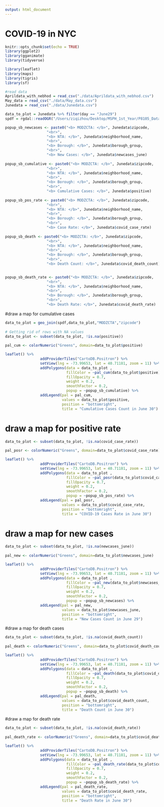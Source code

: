 ```yaml
---
output: html_document
---
```


# COVID-19 in NYC

```r
knitr::opts_chunk$set(echo = TRUE)
library(ggplot2)
library(gganimate)
library(tidyverse)

library(leaflet)
library(maps)
library(tigris)
library(sf)

```

```r
#read data
Aprildata_with_nebhod = read_csv("./data/Aprildata_with_nebhod.csv")  
May_data = read_csv("./data/May_data.csv")
Junedata = read_csv("./data/Junedata.csv")

data_to_plot = Junedata %>% filter(day == "June29")
spdf = rgdal::readOGR("/Users/ziqizhou/Desktop/MSPH_1st_Year/P8105_Data_Science/Git/zipcode_covid-19/data/Geography-resources/MODZCTA_2010_WGS1984.geo.json")

```

```r
popup_sb_newcases <- paste0("<b> MODZCTA: </b>", Junedata$zipcode,
                   "<br>", 
                   "<b> NTA: </b>", Junedata$neighborhood_name,
                   "<br>",
                   "<b> Borough: </b>", Junedata$borough_group,
                   "<br>",
                   "<b> New Cases: </b>", Junedata$newcases_june)
            
popup_sb_cumulative <- paste0("<b> MODZCTA: </b>", Junedata$zipcode,
                   "<br>", 
                   "<b> NTA: </b>", Junedata$neighborhood_name,
                   "<br>",
                   "<b> Borough: </b>", Junedata$borough_group,
                   "<br>",
                   "<b> Cumulative Cases: </b>", Junedata$positive)
            
popup_sb_pos_rate <- paste0("<b> MODZCTA: </b>", Junedata$zipcode,
                   "<br>", 
                   "<b> NTA: </b>", Junedata$neighborhood_name,
                   "<br>",
                   "<b> Borough: </b>", Junedata$borough_group,
                   "<br>",
                   "<b> Case Rate: </b>", Junedata$covid_case_rate)
                 
popup_sb_death <- paste0("<b> MODZCTA: </b>", Junedata$zipcode,
                   "<br>", 
                   "<b> NTA: </b>", Junedata$neighborhood_name,
                   "<br>",
                   "<b> Borough: </b>", Junedata$borough_group,
                   "<br>",
                   "<b> Death Count: </b>", Junedata$covid_death_count)

            
popup_sb_death_rate <- paste0("<b> MODZCTA: </b>", Junedata$zipcode,
                   "<br>", 
                   "<b> NTA: </b>", Junedata$neighborhood_name,
                   "<br>",
                   "<b> Borough: </b>", Junedata$borough_group,
                   "<br>",
                   "<b> Death Rate: </b>", Junedata$covid_death_rate)
```

#draw a map for cumulative cases
```r
data_to_plot = geo_join(spdf,data_to_plot,"MODZCTA","zipcode")
            
# Getting rid of rows with NA values
data_to_plot <- subset(data_to_plot, !is.na(positive))
            
pal_cum <- colorNumeric("Greens", domain=data_to_plot$positive)

leaflet() %>%
                addProviderTiles("CartoDB.Positron") %>%
                setView(lng = -73.99653, lat = 40.71181, zoom = 11) %>% 
                addPolygons(data = data_to_plot , 
                            fillColor = ~pal_cum(data_to_plot$positive), 
                            fillOpacity = 0.7, 
                            weight = 0.2, 
                            smoothFactor = 0.2,
                            popup = ~popup_sb_cumulative) %>%
                addLegend(pal = pal_cum, 
                          values = data_to_plot$positive, 
                          position = "bottomright", 
                          title = "Cumulative Cases Count in June 30")
```
# draw a map for positive rate
```r
data_to_plot <- subset(data_to_plot, !is.na(covid_case_rate))
            
pal_posr <- colorNumeric("Greens", domain=data_to_plot$covid_case_rate)

leaflet() %>%
                addProviderTiles("CartoDB.Positron") %>%
                setView(lng = -73.99653, lat = 40.71181, zoom = 11) %>% 
                addPolygons(data = data_to_plot , 
                            fillColor = ~pal_posr(data_to_plot$covid_case_rate), 
                            fillOpacity = 0.7, 
                            weight = 0.2, 
                            smoothFactor = 0.2,
                            popup = ~popup_sb_pos_rate) %>%
                addLegend(pal = pal_posr, 
                          values = data_to_plot$covid_case_rate, 
                          position = "bottomright", 
                          title = "COVID-19 Cases Rate in June 30")
```

# draw a map for new cases

```r
data_to_plot <- subset(data_to_plot, !is.na(newcases_june))
            
pal_new <- colorNumeric("Greens", domain=data_to_plot$newcases_june)

leaflet() %>%
                addProviderTiles("CartoDB.Positron") %>%
                setView(lng = -73.99653, lat = 40.71181, zoom = 11) %>% 
                addPolygons(data = data_to_plot , 
                            fillColor = ~pal_new(data_to_plot$newcases_june), 
                            fillOpacity = 0.7, 
                            weight = 0.2, 
                            smoothFactor = 0.2,
                            popup = ~popup_sb_newcases) %>%
                addLegend(pal = pal_new, 
                          values = data_to_plot$newcases_june, 
                          position = "bottomright", 
                          title = "New Cases Count in June 29")
```

#draw a map for death cases

```r
data_to_plot <- subset(data_to_plot, !is.na(covid_death_count))
            
pal_death <- colorNumeric("Greens", domain=data_to_plot$covid_death_count)

leaflet() %>%
                addProviderTiles("CartoDB.Positron") %>%
                setView(lng = -73.99653, lat = 40.71181, zoom = 11) %>% 
                addPolygons(data = data_to_plot , 
                            fillColor = ~pal_death(data_to_plot$covid_death_count), 
                            fillOpacity = 0.7, 
                            weight = 0.2, 
                            smoothFactor = 0.2,
                            popup = ~popup_sb_death) %>%
                addLegend(pal = pal_death, 
                          values = data_to_plot$covid_death_count, 
                          position = "bottomright", 
                          title = "Death Count in June 30")
```

#draw a map for death rate


```r
data_to_plot <- subset(data_to_plot, !is.na(covid_death_rate))
            
pal_death_rate <- colorNumeric("Greens", domain=data_to_plot$covid_death_rate)

leaflet() %>%
                addProviderTiles("CartoDB.Positron") %>%
                setView(lng = -73.99653, lat = 40.71181, zoom = 11) %>% 
                addPolygons(data = data_to_plot , 
                            fillColor = ~pal_death_rate(data_to_plot$covid_death_rate), 
                            fillOpacity = 0.7, 
                            weight = 0.2, 
                            smoothFactor = 0.2,
                            popup = ~popup_sb_death_rate) %>%
                addLegend(pal = pal_death_rate, 
                          values = data_to_plot$covid_death_rate, 
                          position = "bottomright", 
                          title = "Death Rate in June 30")
```

